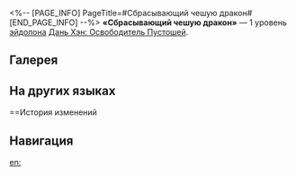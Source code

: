 <%-- [PAGE_INFO]
PageTitle=#Сбрасывающий чешую дракон#
[END_PAGE_INFO] --%>
{{Эйдолон Инфобокс
|Название         = Сбрасывающий чешую дракон
|Изображение      = Эйдолон Сбрасывающий чешую дракон.png
|Персонаж         = Дань Хэн Освободитель Пустошей
|Уровень          = 1
|Длительность     = 
|Описание         = Когда Дань Хэн: Освободитель Пустошей использует сверхспособность, он восстанавливает 1 оч. навыков отряда и повышает {{Доп эффект|пробитие всех типов сопротивления}} Соратника на 18% на 3 хода.
|Свойство1        = 
|Масштабирование1 = 
}}
'''«Сбрасывающий чешую дракон»''' — 1 уровень [[эйдолон]]а [[Дань Хэн: Освободитель Пустошей]].

==Галерея==
{{Галерея|position=left|captionalign=center
|Персонаж Дань Хэн Освободитель Пустошей Эйдолон 1.png|Осколок Эйдолона
}}

==На других языках==
{{На других языках
|en   = Shed Scales of Old
|zhs  = 蜕却旧鳞的荒龙
|zht  = 蛻卻舊鱗的荒龍
|ja   = {{Rubi|旧|ふる}}き{{Rubi|鱗|うろこ}}を{{Rubi|捨|す}}てた{{Rubi|荒龍|こうりゅう}}
|ko   = 옛 비늘을 벗은 황룡
|es   = Muda de escamas antiguas
|fr   = Mue des écailles antiques
|ru   = Сбрасывающий чешую дракон
|th   = Shed Scales of Old
|vi   = Rồng Hoang Lột Vảy Xưa
|de   = Abstreifen alter Schuppen
|id   = Shed Scales of Old
|pt   = O Descamar das Escamas Antigas
}}

==История изменений
{{История изменений|3.6}}

==Навигация==
{{Навык Навбокс|Дань Хэн Освободитель Пустошей}}

[[en:]]